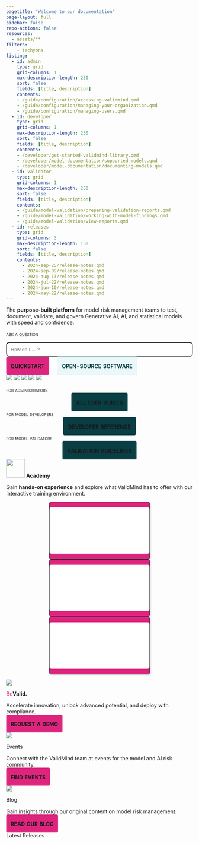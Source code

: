 ```yaml
---
pagetitle: "Welcome to our documentation"
page-layout: full
sidebar: false
repo-actions: false
resources:
  - assets/**
filters:
    - tachyons
listing:
  - id: admin
    type: grid
    grid-columns: 1
    max-description-length: 250
    sort: false
    fields: [title, description]
    contents:
    - /guide/configuration/accessing-validmind.qmd
    - /guide/configuration/managing-your-organization.qmd
    - /guide/configuration/managing-users.qmd
  - id: developer
    type: grid
    grid-columns: 1
    max-description-length: 250
    sort: false
    fields: [title, description]
    contents:
    - /developer/get-started-validmind-library.qmd
    - /developer/model-documentation/supported-models.qmd
    - /developer/model-documentation/documenting-models.qmd
  - id: validator
    type: grid
    grid-columns: 1
    max-description-length: 250
    sort: false
    fields: [title, description]
    contents:
    - /guide/model-validation/preparing-validation-reports.qmd
    - /guide/model-validation/working-with-model-findings.qmd
    - /guide/model-validation/view-reports.qmd
  - id: releases
    type: grid
    grid-columns: 3
    max-description-length: 150
    sort: false
    fields: [title, description]
    contents:
      - 2024-sep-25/release-notes.qmd
      - 2024-sep-09/release-notes.qmd
      - 2024-aug-13/release-notes.qmd
      - 2024-jul-22/release-notes.qmd
      - 2024-jun-10/release-notes.qmd
      - 2024-may-22/release-notes.qmd
---
```


```{=html}
<style>
a {
  color: #DE257E;
  text-decoration: none;
}

a:hover {
  /* color: #DE257E; */
  text-decoration: none;
}

.card:hover {
  border: 1px solid #083E44;
  background-color: #F9F9F9;
}

#searchbox {
  max-width: 600px;
  padding: 10px;
  border-radius: 8px;
  width: 100%;
  box-sizing: border-box;
}

#hits {
  display: none;
  overflow-y: auto;
  width: 100vw;
  max-width: 800px;
  max-height: 400px;
  margin: 20px auto;
  padding: 15px;
  background-color: #f9f9f9;
  border: 1px solid #ccc;
  border-radius: 8px;
}

#hits div {
  border-bottom: 1px solid #ccc; 
  border-radius: 4px;
  padding: 5px;
  margin-bottom: 5px;
}

#hits div:hover {
  background-color: #EAF8FA;   /* Light green background for the entire search result on hover */
}

#hits a strong {
  color: #083E44;
  text-decoration: none;
}

#hits a {
  color: #222425;
  text-decoration: none;
}

</style>
```

::: {.column-screen}

<!-- INTRO BANNER -->

:::: {.flex .flex-wrap .justify-around .hero}

::: {.w-10-ns}
<!-- FILLER COLUMN DO NOT REMOVE -->
:::

::: {.w-30-ns .mr2 .mb4}

<!-- :::: {.f1}
<span style="color: #de257e">Valid</span>**Mind**
::::  -->

:::: {.f3}
The **purpose-built platform** for model risk management teams to test, document, validate, and govern Generative AI, AI, and statistical models with speed and confidence.
::::

[ask a question]{.smallcaps}

<!-- Add a search box to home page-->
<input id="searchbox" placeholder="How do I ... ?">
<div id="hits"></div>

<!-- Use Lunr.js as the search library -->
<script src="https://unpkg.com/lunr/lunr.js"></script>

<!-- Enable ValidMind search functionality-->
<script src="scripts/validsearch.js"></script>

<a class="btn btn-primary" role="button" style="font-variant: small-caps;padding: 12px;color: var(--bs-white);background: #DE257E;border-radius: 4px;margin-top: 40px;font-family: 'Inter';font-style: normal;font-weight: 700;font-size: 20px;line-height: 100%;border: 1px solid var(--bs-pink);" href="get-started/developer/try-with-jupyterhub.html">quickstart</a> <a class="btn btn-primary" role="button" style="font-variant: small-caps;padding: 12px;color: #083E44;background: #EAF8FA;border-radius: 4px;margin-top: 40px; margin-left: 18px;font-family: 'Inter';font-style: normal;font-weight: 700;font-size: 20px;line-height: 100%;border: 1px solid #BBF1F8;" href="https://github.com/validmind/developer-framework/">open-source software</a>

:::

::: {.w-40-ns}

::: {.image-container}
![](assets/img/platform-line-1.png)
![](assets/img/platform-line-2.png)
![](assets/img/platform-line-3.png)
![](assets/img/platform-line-4.png)
![](assets/img/platform-line-5.png)
:::

:::

::: {.w-10-ns}
<!-- FILLER COLUMN DO NOT REMOVE -->
:::

::::

:::

<!-- GET STARTED SECTION -->

::: {.column-screen}

:::: {.flex .flex-wrap .justify-around .get-started}

::: {.w-10-ns}
<!-- FILLER COLUMN DO NOT REMOVE -->
:::


::: {.w-25-ns .mb4}

:::: {.ba .b--black-10 .br3 .shadow-4 .bg-white .pt4 .pb3 .h-100 .grow}

<!-- ![](assets/img/admin-diagram.png){height=250px} -->

:::: {.ph4}

:::: {.navy .f4}
[for administrators]{.smallcaps}
::::

:::{#admin}
:::

<div style="text-align: center;">
<a class="btn btn-primary" role="button" style="font-variant: small-caps;padding: 12px;color: var(--bs-white);background: #083E44;border-radius: 4px;margin-top: 4px;font-family: 'Inter';font-style: normal;font-weight: 700;font-size: 20px;line-height: 100%;border: 1px solid #083E44;" href="guide/guides.html">all user guides</a>
</div>

::::


:::: 

:::

::: {.w-25-ns .mb4}

:::: {.ba .b--black-10 .br3 .shadow-4 .bg-white .pt4 .pb3 .h-100 .grow}

<!-- ![](assets/img/developer-diagram.png){height=250px} -->

:::: {.ph4}

:::: {.navy .f4}
[for model developers]{.smallcaps}
::::

:::{#developer}
:::

<div style="text-align: center;">
<a class="btn btn-primary" role="button" style="font-variant: small-caps;padding: 12px;color: var(--bs-white);background: #083E44;border-radius: 4px;margin-top: 4px;font-family: 'Inter';font-style: normal;font-weight: 700;font-size: 20px;line-height: 100%;border: 1px solid #083E44;" href="https://docs.validmind.ai/validmind/validmind.html">developer reference</a>
</div>


::::

:::: 

:::

::: {.w-25-ns .mb4}

:::: {.ba .b--black-10 .br3 .shadow-4 .bg-white .pt4 .pb3 .h-100 .grow}

<!-- ![](assets/img/validator-diagram.png){height=250px} -->

:::: {.ph4}

:::: {.navy .f4}
[for model validators]{.smallcaps}
::::

:::{#validator}
:::

<div style="text-align: center;">
<a class="btn btn-primary" role="button" style="font-variant: small-caps;padding: 12px;color: var(--bs-white);background: #083E44;border-radius: 4px;margin-top: 4px;font-family: 'Inter';font-style: normal;font-weight: 700;font-size: 20px;line-height: 100%;border: 1px solid #083E44;" href="guide/model-validation/manage-validation-guidelines.html">validation guidelines</a>
</div>

::::

:::: 

:::


::: {.w-10-ns}
<!-- FILLER COLUMN DO NOT REMOVE -->
:::

::::

:::

<!-- TRAINING SECTION -->

::: {.column-page}


:::: {.flex .flex-wrap .justify-around .training}


:::: {.f2}
![](about/ValidMind-logo-color.svg){height=50px} **Academy**
:::: 

:::: {.f4}
Gain **hands-on experience** and explore what ValidMind has to offer with our interactive training environment.
::::

::: {.w-100-ns .content-center .mt2}

<div style="text-align: center;">
<div style="position: relative; display: inline-block; box-shadow: 2px 2px 4px rgba(0, 0, 0, 0.2); border-radius: 5px; border: 1px solid #222425;background: #DE257E;margin-left: 40px;margin-right: 40px">
  <iframe src="/training/training-for-administrators.html" width="270" height="125" style="border:none; border-radius: 5px;"></iframe>
  <a href="/training/training-for-administrators.html" target="_blank" style="position: absolute; top: 0; left: 0; width: 100%; height: 100%; z-index: 10;"></a>
</div>
<div style="position: relative; display: inline-block; box-shadow: 2px 2px 4px rgba(0, 0, 0, 0.2); border-radius: 5px; border: 1px solid #222425;background: #DE257E;margin-left: 40p;xmargin-right: 40px">
  <iframe src="/training/training-for-model-developers.html" width="270" height="125" style="border:none; border-radius: 5px;"></iframe>
  <a href="/training/training-for-model-developers.html" target="_blank" style="position: absolute; top: 0; left: 0; width: 100%; height: 100%; z-index: 10;"></a>
</div>
<div style="position: relative; display: inline-block; box-shadow: 2px 2px 4px rgba(0, 0, 0, 0.2); border-radius: 5px; border: 1px solid #222425;background: #DE257E;margin-left: 40px;margin-right: 40px">
  <iframe src="/training/training-for-model-validators.html" width="270" height="125" style="border:none; border-radius: 5px;"></iframe>
  <a href="/training/training-for-model-validators.html" target="_blank" style="position: absolute; top: 0; left: 0; width: 100%; height: 100%; z-index: 10;"></a>
</div>
</div>



:::

::::

:::

<!-- OVERVIEW SECTION -->

::: {.column-screen}

:::: {.flex .flex-wrap .justify-around .overview}

::: {.w-10-ns}
<!-- FILLER COLUMN DO NOT REMOVE -->
:::

::: {.w-25-ns .mb4 .tc .ph2 .br3 .bg-washed-blue .pt4 .pb3 .ph4}

![](assets/img/icon-trust.svg)

:::: {.f3}
<span style="color: #de257e">Be</span>**Valid.**
:::: 

:::: {.f4}
Accelerate innovation, unlock advanced potential, and deploy with compliance.
::::

<!-- :::: {.navy .f4 .lh-copy}
![](assets/img/bevalid-check.svg){width=20px} You can learn more about effective model risk management by **requesting a demo with ValidMind.**

:::: -->

<a class="btn btn-primary" role="button" style="font-variant: small-caps;padding: 12px;color: var(--bs-white);background: #DE257E;border-radius: 4px;margin-top: 4px;font-family: 'Inter';font-style: normal;font-weight: 700;font-size: 20px;line-height: 100%;border: 1px solid var(--bs-pink);"  href="https://validmind.com/contact/">request a demo</a>

:::

::: {.w-25-ns .mb4 .tc .ph2 .br3 .bg-washed-blue .pt4 .pb3 .ph4}

![](assets/img/icon-connect.svg)

:::: {.f3}
Events
:::: 

:::: {.f4}
Connect with the ValidMind team at events for the model and AI risk community.
::::

<!-- :::: {.navy .f4 .lh-copy}
![](assets/img/bevalid-check.svg){width=20px} You can learn more about effective model risk management by **requesting a demo with ValidMind.**

:::: -->

<a class="btn btn-primary" role="button" style="font-variant: small-caps;padding: 12px;color: var(--bs-white);background: #DE257E;border-radius: 4px;margin-top: 4px;font-family: 'Inter';font-style: normal;font-weight: 700;font-size: 20px;line-height: 100%;border: 1px solid var(--bs-pink);"  href="https://validmind.com/events/">find events</a>

:::

::: {.w-25-ns .mb4 .tc .ph2 .br3 .bg-washed-blue .pt4 .pb3 .ph4}

![](assets/img/icon-automate.svg)

:::: {.f3}
Blog
:::: 

:::: {.f4}
Gain insights through our original content on model risk management.
::::

<!-- :::: {.navy .f4 .lh-copy}
![](assets/img/bevalid-check.svg){width=20px} You can learn more about effective model risk management by **requesting a demo with ValidMind.**

:::: -->

<a class="btn btn-primary" role="button" style="font-variant: small-caps;padding: 12px;color: var(--bs-white);background: #DE257E;border-radius: 4px;margin-top: 4px;font-family: 'Inter';font-style: normal;font-weight: 700;font-size: 20px;line-height: 100%;border: 1px solid var(--bs-pink);"  href="https://validmind.com/blog/">read our blog</a>

:::


<!-- ::: {.w-25-ns .mb4}

:::: {.ba .b--black-10 .br3 .shadow-4 .h-100}

![](assets/img/hero-platform.png){.br3}

:::: {.ph4}

:::: {.navy .f4}
[about validmind]{.smallcaps}
::::


:::{#about}
:::
::::

:::: 

::: -->

<!-- ::: {.w-25-ns .mb4}

:::: {.ba .b--black-10 .br3 .shadow-4 .h-100}

![](assets/img/hero-dots.png){.br3}

:::: {.ph4}

:::: {.navy .f4}
[connect with us]{.smallcaps}
::::

:::{#community}
:::

<div style="text-align: center;">
<a class="btn btn-primary" role="button" style="font-variant: small-caps;padding: 12px;color: var(--bs-white);background: #083E44;border-radius: 4px;margin-top: 4px;font-family: 'Inter';font-style: normal;font-weight: 700;font-size: 20px;line-height: 100%;border: 1px solid #083E44;" href="https://validmind.com/blog/">read our blog</a>  
</div>

::::

:::: 

::: -->


::: {.w-10-ns}
<!-- FILLER COLUMN DO NOT REMOVE -->
:::

::::

:::


<!-- RELEASES SECTION -->

::: {.column-screen}

:::: {.flex .flex-wrap .justify-around .releases}

::: {.w-10-ns}
<!-- FILLER COLUMN DO NOT REMOVE -->
:::

::: {.w-80-ns .mb4}

:::: {.f2}
Latest Releases
:::: 

:::{#releases}
:::


:::

::: {.w-10-ns}
<!-- FILLER COLUMN DO NOT REMOVE -->
:::

::::

:::